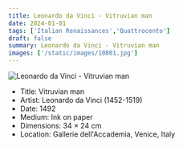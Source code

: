 ```yaml
---
title: Leonardo da Vinci - Vitruvian man 
date: 2024-01-01
tags: ['Italian Renaissances','Quattrocento']
draft: false
summary: Leonardo da Vinci - Vitruvian man 
images: ['/static/images/10801.jpg']
---
```


![Leonardo da Vinci - Vitruvian man ](/static/images/10801.jpg)

* Title: Vitruvian man 
* Artist: Leonardo da Vinci (1452-1519)
* Date: 1492
* Medium: Ink on paper
* Dimensions: 34 × 24 cm
* Location: Gallerie dell'Accademia, Venice, Italy


